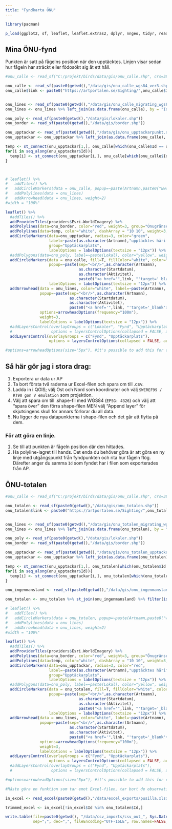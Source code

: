 ```yaml
---
title: "Fyndkarta ÖNU"
---
```




```r

library(pacman)

p_load(ggplot2, sf, leaflet, leaflet.extras2, dplyr, nngeo, tidyr, readxl)


```

## Mina ÖNU-fynd

Punkten är satt på fågelns position när den upptäcktes. Linjen visar sedan hur fågeln har sträckt eller födosökt sig åt ett håll. 

```r

#onu_calle <- read_sf("C:/projekt/birds/data/gis/onu_calle.shp", crs=3847) %>% st_as_sf(onu_calle, crs=4326)

onu_calle <- read_sf(paste0(getwd(),"/data/gis/onu_calle_wgs84_ver3.shp"))
onu_calle$link <- paste0("https://artportalen.se/Sighting/",onu_calle$Id,"#ChildSightings")


onu_lines <- read_sf(paste0(getwd(),"/data/gis/onu_calle_migrating_wgs84.shp"))
onu_lines <- onu_lines %>% left_join(as.data.frame(onu_calle), by = "Id")

onu_poly <- read_sf(paste0(getwd(),"/data/gis/lokaler.shp"))
onu_border <- read_sf(paste0(getwd(),"/data/gis/border.shp"))

onu_upptackar <- read_sf(paste0(getwd(),"/data/gis/onu_upptackarpunkt.shp"))
onu_upptackar <- onu_upptackar %>% left_join(as.data.frame(onu_calle), by = "Id")

temp <- st_connect(onu_upptackar[1,], onu_calle[which(onu_calle$Id == onu_upptackar$Id[1]),])
for(i in seq_along(onu_upptackar$Id)){
  temp[i] <- st_connect(onu_upptackar[i,], onu_calle[which(onu_calle$Id == onu_upptackar$Id[i]),])
}



# leaflet() %>%
#   addTiles() %>%
#   addCircleMarkers(data = onu_calle, popup=~paste(Artnamn,paste0("www.artportalen.se/Sighting/",Id),sep="\n"), radius=2) %>%
#   addPolylines(data = onu_lines)
#   addArrowhead(data = onu_lines, weight=2)
#width = "100%"

```

```r

leaflet() %>%
  #addTiles() %>%
  addProviderTiles(providers$Esri.WorldImagery) %>%
  addPolylines(data=onu_border, color="red", weight=3, group="Önugränsen") %>%
  addPolylines(data=temp, color="white", dashArray = "10 10", weight=3, group="Upptäckarplats") %>%
  addCircleMarkers(data=onu_upptackar, radius=3, color="green", 
                   label=~paste(as.character(Artnamn),"upptäcktes härifrån."), 
                   group="Upptäckarplats",
                   labelOptions = labelOptions(textsize = "12px")) %>%
  #addPolygons(data=onu_poly, label=~paste(Lokal), color="yellow", weight=1, fill=T, fillOpacity=0.2, fillColor="yellow", group = "Lokaler") %>%
  addCircleMarkers(data = onu_calle, fill=T, fillColor="white", color="black", label=~paste(Artnamn), group="Fynd", fillOpacity=1, weight=2,
                   popup=~paste(sep="<br/>",as.character(Artnamn), 
                                as.character(Startdatum), 
                                as.character(Aktivitet),
                                paste0("<a href='",link, "'target='_blank'>", "Artportalen</a>")), radius=5,
                   labelOptions = labelOptions(textsize = "12px")) %>%
  addArrowhead(data = onu_lines, color="white", label=~paste(Artnamn), group="Fynd",
               popup=~paste(sep="<br/>",as.character(Artnamn),
                            as.character(Startdatum), 
                            as.character(Aktivitet),
                            paste0("<a href='",link, "'target='_blank'>", "Artportalen</a>")), 
               options=arrowheadOptions(frequency="100m"),
               weight=3,
               labelOptions = labelOptions(textsize = "12px")) %>%
  #addLayersControl(overlayGroups = c("Lokaler", "Fynd", "Upptäckarplats"), 
  #                 options = layersControlOptions(collapsed = FALSE, autoZIndex = TRUE))
  addLayersControl(overlayGroups = c("Fynd", "Upptäckarplats"), 
                   options = layersControlOptions(collapsed = FALSE, autoZIndex = TRUE))

#options=arrowheadOptions(size="5px"), #it's possible to add this for constant arrowhead sizes

```

## Så här gör jag i stora drag:

1. Exportera ur data ur AP
1. Ta bort första två raderna ur Excel-filen och spara om till .csv.
1. Ladda in i QGIS; välj Ost och Nord som koordinater och välj `SWEREF99 / RT90 gon V emulation` som projektion.
1. Välj att spara om till .shape-fil med WGS84 (`EPSG: 4326`) och välj att "spara över" den förra shape-filen MEN välj "Append layer" för skjutsingens skull för annars förlorar du all data. 
1. Nu ligger de nya datapunkterna i shape-filen och det går att flytta på dem. 

### För att göra en linje.

1. Se till att punkten är fågeln position där den hittades.
1. Ha polyline-lagret till hands. Det enda du behöver göra är att göra en ny linje med utgångspunkt från fyndpunkten och rita hur fågeln flög. Därefter anger du samma `Id` som fyndet har i filen som exporterades från AP. 

## ÖNU-totalen

```r

#onu_calle <- read_sf("C:/projekt/birds/data/gis/onu_calle.shp", crs=3847) %>% st_as_sf(onu_calle, crs=4326)

onu_totalen <- read_sf(paste0(getwd(),"/data/gis/onu_totalen.shp"))
onu_totalen$link <- paste0("https://artportalen.se/Sighting/",onu_totalen$Id,"#ChildSightings")


onu_lines <- read_sf(paste0(getwd(),"/data/gis/onu_totalen_migrating_wgs84.shp"))
onu_lines <- onu_lines %>% left_join(as.data.frame(onu_totalen), by = "Id")

onu_poly <- read_sf(paste0(getwd(),"/data/gis/lokaler.shp"))
onu_border <- read_sf(paste0(getwd(),"/data/gis/border.shp"))

onu_upptackar <- read_sf(paste0(getwd(),"/data/gis/onu_totalen_upptackarpunkt.shp"))
onu_upptackar <- onu_upptackar %>% left_join(as.data.frame(onu_totalen), by = "Id")

temp <- st_connect(onu_upptackar[1,], onu_totalen[which(onu_totalen$Id == onu_upptackar$Id[1]),])
for(i in seq_along(onu_upptackar$Id)){
  temp[i] <- st_connect(onu_upptackar[i,], onu_totalen[which(onu_totalen$Id == onu_upptackar$Id[i]),])
}

onu_ingenmansland <- read_sf(paste0(getwd(),"/data/gis/onu_ingenmansland.shp"))

onu_totalen <- onu_totalen %>% st_join(onu_ingenmansland) %>% filter(is.na(utanfor))

# leaflet() %>%
#   addTiles() %>%
#   addCircleMarkers(data = onu_totalen, popup=~paste(Artnamn,paste0("www.artportalen.se/Sighting/",Id),sep="\n"), radius=2) %>%
#   addPolylines(data = onu_lines)
#   addArrowhead(data = onu_lines, weight=2)
#width = "100%"

```

```r

leaflet() %>%
  #addTiles() %>%
  addProviderTiles(providers$Esri.WorldImagery) %>%
  addPolylines(data=onu_border, color="red", weight=3, group="Önugränsen") %>%
  addPolylines(data=temp, color="white", dashArray = "10 10", weight=3, group="Upptäckarplats") %>%
  addCircleMarkers(data=onu_upptackar, radius=3, color="red", 
                   label=~paste(as.character(Artnamn),"upptäcktes härifrån."), 
                   group="Upptäckarplats",
                   labelOptions = labelOptions(textsize = "12px")) %>%
  #addPolygons(data=onu_poly, label=~paste(Lokal), color="yellow", weight=1, fill=T, fillOpacity=0.2, fillColor="yellow", group = "Lokaler") %>%
  addCircleMarkers(data = onu_totalen, fill=T, fillColor="white", color="black", label=~paste(Artnamn), group="Fynd", fillOpacity=1, weight=2,
                   popup=~paste(sep="<br/>",as.character(Artnamn), 
                                as.character(Startdatum), 
                                as.character(Aktivitet),
                                paste0("<a href='",link, "'target='_blank'>", "Artportalen</a>")), radius=5,
                   labelOptions = labelOptions(textsize = "12px")) %>%
  addArrowhead(data = onu_lines, color="white", label=~paste(Artnamn), group="Fynd",
               popup=~paste(sep="<br/>",as.character(Artnamn),
                            as.character(Startdatum), 
                            as.character(Aktivitet),
                            paste0("<a href='",link, "'target='_blank'>", "Artportalen</a>")), 
               options=arrowheadOptions(frequency="100m"),
               weight=3,
               labelOptions = labelOptions(textsize = "12px")) %>%
  addLayersControl(overlayGroups = c("Fynd", "Upptäckarplats"), 
                   options = layersControlOptions(collapsed = FALSE, autoZIndex = TRUE))
  #addLayersControl(overlayGroups = c("Fynd", "Upptäckarplats"), 
  #                 options = layersControlOptions(collapsed = FALSE, autoZIndex = TRUE))

#options=arrowheadOptions(size="5px"), #it's possible to add this for constant arrowhead sizes

```





```r

#Måste göra en funktion som tar emot Excel-filen, tar bort de observationer som redan är i systemet och spottar ut en .csv-fil.

in_excel <- read_excel(paste0(getwd(),"/data/excel_exports/pusilla.xlsx"), skip=2)

trimmed_excel <- in_excel[!in_excel$Id %in% onu_totalen$Id,]

write.table(file=paste0(getwd(), "/data/csv_imports/csv_out_", Sys.Date(),".csv"), trimmed_excel, 
            sep=";", dec=",", fileEncoding="UTF-16LE", row.names=FALSE, quote = FALSE)

```








